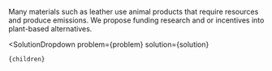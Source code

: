 

Many materials such as leather use animal products that require resources and produce emissions. We propose funding research and or incentives into plant-based alternatives.

  <SolutionDropdown 
    problem={problem} 
    solution={solution}
  >
    {children}
  </SolutionDropdown>